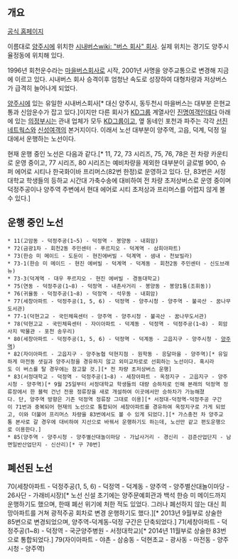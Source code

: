 == 개요 ==
[http://www.yangjubus.com/ 공식 홈페이지]

이름대로 [[양주시]]에 위치한 [[시내버스]][[wiki: "버스 회사" 회사]].
실제 위치는 경기도 양주시 율정동에 위치해 있다.

1996년 회천운수라는 [[마을버스]]회사로 시작, 2001년 사명을 양주교통으로 변경해 지금에 이르고 있다. 시내버스 회사 승격이후 엄청난 속도로 성장하여 대형차량과 저상버스가 급격히 늘어나게 되었다.

[[양주]]시에 있는 유일한 시내버스회사[* 대신 양주시, 동두천시 마을버스는 대부분 은현교통과 신암운수가 잡고 있다.]이지만 다른 회사가 [[KD그룹]] 계열사인 [[진명여객]]인데다 아래에 있는 [[의정부]]시는 관내 업체가 모두 [[KD그룹]]이고, 옆 동네인 포천과 파주는 각각 [[선진네트웍스]]와 [[신성여객]]의 본거지이다. 이래서 노선 대부분이 양주역, 고읍, 덕계, 덕정 일대에서 운행하는 노선이다.

현재 운행 중인 노선은 다음과 같다.[* 11, 72, 73 시리즈, 75, 76, 78은 전 차량 카운티로 운영 중이고, 77 시리즈, 80 시리즈는 예비차량을 제외한 대부분이 글로벌 900, 슈퍼 에어로 시티나 한국화이바 프리머스(82번 한정)로 운영하고 있다. 단, 83번은 서정대학교 학생들의 등하교 시간대 가축수송에 대비하여 전 차량 초저상버스로 운영 중이며 덕정주공이나 양주역 주변에서 현대 에어로 시티 초저상과 프리머스를 어렵지 않게 볼 수 있다.]

== 운행 중인 노선 ==
 * 11(고암동 - 덕정주공(1~5) - 덕정역 - 봉양동 - 내회암)
 * 72(금광1차 - 회천2동 주민센터 - 푸르지오 - 덕계역 - 삼희아파트)
 * 73(한승 미 메이드 - 도둔이 - 현진에버빌 - 덕계역 - 샘내 - 천보빌라)
 * 73-1(한승 미 메이드 - 현진 에버빌 - 덕계역 - 덕계동 - 회천2동 주민센터 - 신도브래뉴)
 * 73-3(덕계역 - 대우 푸르지오 - 현진 에버빌 - 경동대학교)
 * 75(연동 - 덕정주공(1~8) - 덕정역 - 내촌사거리 - 봉양동 - 봉양1통(조휘동))
 * 76(귀율동 - 덕정주공(1~8) - 덕정역 - 석우동 - 내회암)
 * 77(세창아파트 - 덕정주공(1, 5, 6) - 덕정역 - 양주시청 - 양주역 - 불곡산 - 꿈나무도서관)
 * 77-1(덕현고교 - 국민체육센터 - 양주역 - 양주시청 - 불곡산 - 꿈나무도서관)
 * 78(덕현고교 - 국민체육센터 - 자이아파트 - 덕계동 - 덕정역 - 덕정주공(1~8) - 회암사지 박물관 - 포천 송우리)
 * 80(세창아파트 - 덕정주공(1, 5, 6) - 덕정역 - 덕계동 - 고읍지구 - 양주시청 - [[양주역]])
 * 82(자이아파트 - 고읍지구 - 양주농협 덕현지점 - 원학동 - 응달마을 - 양주역)[* 유일하게 마전동 샛길과 양주시청을 경유하지 않고 외미교차로로 선회하는 노선이다. 혹시라도 이 버스를 탈 경우에는 참고할 것.][* 전 차량 초저상버스 운행]
 * 83(서정대학교 - 덕정역 - 덕정주공(1~8) - 세창아파트 - 옥정지구 - 고읍지구 - 양주시청 - 양주역)[* 9월 25일부터 서정대학교 학생들의 대량 승하차로 인해 본래의 덕정역 정류장에서 한 블럭 건넌 전용 정류장을 새로 개설하여 이곳에서만 승하차가 가능해졌다. 단, 양주역 방향은 기존 덕정역 정류장 그대로 이용][* 서정대-덕정역-덕정주공 구간이 71번과 중복되어 현재의 노선으로 통합되어 세창아파트를 경유하여 옥정지구로 가게 되었고, 이와 더불어 프리머스 차량을 83번에서도 볼 수 있게 되었다.][* 가스충전 차 양주교통 본사로 갈 경우에 대비하여 지선으로 바꿔서 운행하기도 하는데, 노선만 같고 편도운행으로 이용한다.]
 * 85(양주역 - 양주시청 - 양주별산대놀이마당 - 가납사거리 - 경신리 - 검준산업단지 - 남면일반산업단지 - 신산리)[* 구 70번]

== 폐선된 노선 ==
70(세창아파트 - 덕정주공(1, 5, 6) - 덕정역 - 덕계동 - 양주역 - 양주별산대놀이마당 - 26사단 - 가래비시장)[* 노선 신설 초기에는 양주문예회관과 백석 한승 미 메이드까지 운행하기도 했으며, 한때 폐선 위기에 처한 적도 있었다. 그러나 폐선하지 않는 대신 희망아파트를 거쳐 광적주공 회차로 변경 운행하기도 했다.][* 2013년 9월부로 상술한 85번으로 변경되었으며, 양주역-덕계동-덕정 구간은 단축되었다.]
71(세창아파트 - 덕정주공(1~8) - 덕정역 - 국군양주병원 - 서정대학교)[* 2014년 11월부로 상술한 83번으로 통합되었다.]
79(자이아파트 - 야촌 - 삼숭동 - 덕현초교 - 광사동 - 마전동 - 양주시청 - 양주역)
